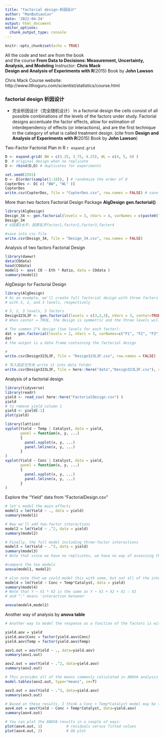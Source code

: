 ```yaml
---
title: "factorial design-析因设计"
author: "ManBuXiaoCun"
date: '2022-04-24'
output: html_document
editor_options: 
  chunk_output_type: console
---
```


```r
knitr::opts_chunk$set(echo = TRUE)
```
All the code and text are from the book\
and the course **From Data to Decisions: Measurement, Uncertainty, Analysis, and Modeling**
Instructor: **Chris Mack**\
**Design and Analysis of Experiments with R**(2015)
Book by **John Lawson**

Chris Mack Course website: http://www.lithoguru.com/scientist/statistics/course.html

### factorial design 析因设计

- 完全析因设计（完全随机设计）
In a factorial design the cells consist of all possible combinations
of the levels of the factors under study. Factorial designs accentuate the factor
eﬀects, allow for estimation of interdependency of eﬀects (or interactions),
and are the ﬁrst technique in the category of what is called treatment design.
(cite from **Design and Analysis of Experiments with R**(2015)
Book by **John Lawson**)

Two-Factor Factorial Plan in R `r expand.grid`
```r
D <- expand.grid( BW = c(3.25, 3.75, 4.25), WL = c(4, 5, 6) )
D  # original design when no replicate
D <- rbind(D,D) # duplicates for experiments

set.seed(2591)
D <- D[order(sample(1:18)), ] # randomize the order of D
CopterDes <- D[ c( "BW", "WL" )]
CopterDes
write.csv(CopterDes, file = "CopterDes.csv", row.names = FALSE) # save design to csv file
```


More than two factors Factorial Design
Package **AlgDesign** **gen.factorial()**

```r
library(AlgDesign)
Design_34 <- gen.factorial(levels = 3, nVars = 4, varNames = c(paste0("factor",1:4))) 
Design_34                           
# 4因素3水平，因素名字factor1,factor2,factor3,factor4

#save into csv file
write.csv(Design_34, file = "Design_34.csv", row.names = FALSE)
```

Analysis of two factors Factorial Design
```r
library(daewr)
data(COdata)
head(COdata)
model1 <- aov( CO ~ Eth * Ratio, data = COdata )
summary(model1)
```

AlgDesign for Factorial Design
```r
library(AlgDesign)
# As an example, we'll create full factorial design with three factors (F1, F2, F3) and
# with 3, 2, and 3 levels, respectively

# 3, 2, 3 levels, 3 factors
Design323L3F <- gen.factorial(levels = c(3,2,3), nVars = 3, center=TRUE, varNames=c("F1", "F2", "F3"))
# When center = TRUE, the design is symmetric and the three levels will be signified by -1, 0, and 1

# The common 2^k design (two levels for each factor):
dat = gen.factorial(levels = 2, nVars = 3, varNames=c("F1", "F2", "F3"))
dat
# the output is a data frame containing the factorial design

#
write.csv(Design323L3F, file = "Design323L3F.csv", row.names = FALSE)

# 写入指定文件夹 write it into data folder
write.csv(Design323L3F, file = here::here("data","Design323L3F.csv"), row.names = FALSE)
```

Analysis of a factorial design
```r
library(tidyverse)
library(readr)
yield <- read_csv( here::here("FactorialDesign.csv") )
yield
# to remove yield column 1
yield <- yield[-1]
plot(yield)
```

```r
library(lattice)
xyplot(Yield ~ Temp | Catalyst, data = yield,
       panel = function(x, y, ...)
       {
         panel.xyplot(x, y, ...)
         panel.lmline(x, y, ...)
       }
)
xyplot(Yield ~ Conc | Catalyst, data = yield,
       panel = function(x, y, ...)
       {
         panel.xyplot(x, y, ...)
         panel.lmline(x, y, ...)
       }
)
```

Explore the "Yield" data from "FactorialDesign.csv"
```r
# let's model the main effects
model1 = lm(Yield ~ ., data = yield)
summary(model1)
```

```r
# Now we'll add two-factor interactions
model2 = lm(Yield ~ .^2, data = yield)
summary(model2)
```

```r
# Finally, the full model including three-factor interactions
model3 = lm(Yield ~ .^3, data = yield)
summary(model3)
# Note that since we have no replicates, we have no way of assessing the significance of any of the coefficients of this full model with all interactions
```

```r
#compare the two models
anova(model1, model2)
```

```r
# also note that we could model this with some, but not all of the interactions present
model4 = lm(Yield ~ Conc + Temp*Catalyst, data = yield)
summary(model4)
# Note that Y ~ X1 * X2 is the same as Y ~ X1 + X2 + X1 : X2
# and ":" means 'interaction between'

anova(model4,model2)
```

Another way of analysis by **anova table**
```r
# Another way to model the response as a function of the factors is with an anova table.  This requires all variables to be factors.

yield.aov = yield
yield.aov$Conc = factor(yield.aov$Conc)
yield.aov$Temp = factor(yield.aov$Temp)

aov1.out = aov(Yield ~ ., data=yield.aov)
summary(aov1.out)

aov2.out = aov(Yield ~ .^2, data=yield.aov)
summary(aov2.out)

# This provides all of the means commonly calculated in ANOVA analysis
model.tables(aov2.out, type="means", se=T)

aov3.out = aov(Yield ~ .^3, data=yield.aov)
summary(aov3.out)

# Based on these results, I think a Conc + Temp*Catalyst model may be the best
aov4.out = aov(Yield ~ Conc + Temp*Catalyst, data=yield.aov)
summary(aov4.out)

# You can plot the ANOVA results in a couple of ways:
plot(aov4.out, 1)           # residuals versus fitted values
plot(aov4.out, 2)           # QQ plot
```

